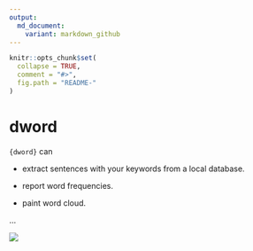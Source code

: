 ```yaml
---
output:
  md_document:
    variant: markdown_github
---
```


<!-- README.md is generated from README.Rmd. Please edit that file -->

```r
knitr::opts_chunk$set(
  collapse = TRUE,
  comment = "#>",
  fig.path = "README-"
)
```

# dword

`{dword}` can

- extract sentences with your keywords from a local database.

- report word frequencies.

- paint word cloud.

...



![](./img/dword.png)
